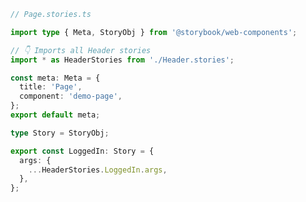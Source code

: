 ```ts
// Page.stories.ts

import type { Meta, StoryObj } from '@storybook/web-components';

// 👇 Imports all Header stories
import * as HeaderStories from './Header.stories';

const meta: Meta = {
  title: 'Page',
  component: 'demo-page',
};
export default meta;

type Story = StoryObj;

export const LoggedIn: Story = {
  args: {
    ...HeaderStories.LoggedIn.args,
  },
};
```
